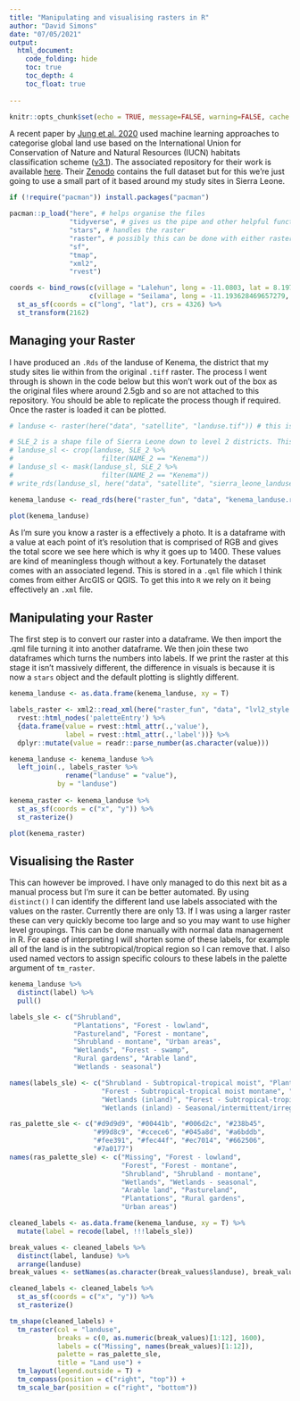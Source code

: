 ```yaml
---
title: "Manipulating and visualising rasters in R"
author: "David Simons"
date: "07/05/2021"
output: 
  html_document:
    code_folding: hide
    toc: true
    toc_depth: 4
    toc_float: true
  
---
```


```r
knitr::opts_chunk$set(echo = TRUE, message=FALSE, warning=FALSE, cache = F)
```

A recent paper by [Jung et al. 2020](https://doi.org/10.1038/s41597-020-00599-8) used machine learning approaches to categorise global land use based on the International Union for Conservation of Nature and Natural Resources (IUCN) habitats classification scheme ([v3.1](https://www.iucnredlist.org/resources/habitat-classification-scheme)). The associated repository for their work is available [here](https://github.com/Martin-Jung/Habitatmapping). Their [Zenodo](https://zenodo.org/record/4058819) contains the full dataset but for this we're just going to use a small part of it based around my study sites in Sierra Leone. 

```r
if (!require("pacman")) install.packages("pacman")

pacman::p_load("here", # helps organise the files
               "tidyverse", # gives us the pipe and other helpful functions
               "stars", # handles the raster
               "raster", # possibly this can be done with either raster or stars only
               "sf", 
               "tmap",
               "xml2",
               "rvest")

coords <- bind_rows(c(village = "Lalehun", long = -11.0803, lat = 8.197533),
                    c(village = "Seilama", long = -11.193628469657279, lat = 8.122285428353395)) %>%
  st_as_sf(coords = c("long", "lat"), crs = 4326) %>%
  st_transform(2162)
```

## Managing your Raster

I have produced an `.Rds` of the landuse of Kenema, the district that my study sites lie within from the original `.tiff` raster. The process I went through is shown in the code below but this won't work out of the box as the original files where around 2.5gb and so are not attached to this repository. You should be able to replicate the process though if required. Once the raster is loaded it can be plotted.

```r
# landuse <- raster(here("data", "satellite", "landuse.tif")) # this is the complete global 2.5Gb tiff

# SLE_2 is a shape file of Sierra Leone down to level 2 districts. This crops the raster to the district of Kenema
# landuse_sl <- crop(landuse, SLE_2 %>%
#                      filter(NAME_2 == "Kenema"))
# landuse_sl <- mask(landuse_sl, SLE_2 %>%
#                      filter(NAME_2 == "Kenema"))
# write_rds(landuse_sl, here("data", "satellite", "sierra_leone_landuse.rds"))

kenema_landuse <- read_rds(here("raster_fun", "data", "kenema_landuse.rds"))

plot(kenema_landuse)
```


As I'm sure you know a raster is a effectively a photo. It is a dataframe with a value at each point of it's resolution that is comprised of RGB and gives the total score we see here which is why it goes up to 1400. These values are kind of meaningless though without a key. Fortunately the dataset comes with an associated legend. This is stored in a `.qml` file which I think comes from either ArcGIS or QGIS. To get this into `R` we rely on it being effectively an `.xml` file. 

## Manipulating your Raster
 
The first step is to convert our raster into a dataframe. We then import the .qml file turning it into another dataframe. We then join these two dataframes which turns the numbers into labels. If we print the raster at this stage it isn't massively different, the difference in visuals is because it is now a `stars` object and the default plotting is slightly different.

```r

kenema_landuse <- as.data.frame(kenema_landuse, xy = T)

labels_raster <- xml2::read_xml(here("raster_fun", "data", "lvl2_style.qml")) %>%
  rvest::html_nodes('paletteEntry') %>%
  {data.frame(value = rvest::html_attr(.,'value'),
              label = rvest::html_attr(.,'label'))} %>%
  dplyr::mutate(value = readr::parse_number(as.character(value)))

kenema_landuse <- kenema_landuse %>%
  left_join(., labels_raster %>%
              rename("landuse" = "value"),
            by = "landuse")
  
kenema_raster <- kenema_landuse %>%
  st_as_sf(coords = c("x", "y")) %>%
  st_rasterize()

plot(kenema_raster)
```

## Visualising the Raster

This can however be improved. I have only managed to do this next bit as a manual process but I'm sure it can be better automated. By using `distinct()` I can identify the different land use labels associated with the values on the raster. Currently there are only 13. If I was using a larger raster these can very quickly become too large and so you may want to use higher level groupings. This can be done manually with normal data management in R. For ease of interpreting I will shorten some of these labels, for example all of the land is in the subtropical/tropical region so I can remove that. I also used named vectors to assign specific colours to these labels in the palette argument of `tm_raster`.

```r
kenema_landuse %>%
  distinct(label) %>%
  pull()

labels_sle <- c("Shrubland",
                "Plantations", "Forest - lowland",
                "Pastureland", "Forest - montane",
                "Shrubland - montane", "Urban areas",
                "Wetlands", "Forest - swamp", 
                "Rural gardens", "Arable land",
                "Wetlands - seasonal")

names(labels_sle) <- c("Shrubland - Subtropical-tropical moist", "Plantations", "Forest - Subtropical-tropical moist lowland", "Pastureland",
                       "Forest - Subtropical-tropical moist montane", "Shrubland - Subtropical-tropical high altitude", "Urban Areas",
                       "Wetlands (inland)", "Forest - Subtropical-tropical swamp", "Rural Gardens", "Arable land",
                       "Wetlands (inland) - Seasonal/intermittent/irregular rivers/streams/creeks")

ras_palette_sle <- c("#d9d9d9", "#00441b", "#006d2c", "#238b45",
                     "#99d8c9", "#ccece6", "#045a8d", "#a6bddb",
                     "#fee391", "#fec44f", "#ec7014", "#662506",
                     "#7a0177")
names(ras_palette_sle) <- c("Missing", "Forest - lowland",
                            "Forest", "Forest - montane",
                            "Shrubland", "Shrubland - montane",
                            "Wetlands", "Wetlands - seasonal",
                            "Arable land", "Pastureland",
                            "Plantations", "Rural gardens",
                            "Urban areas")

cleaned_labels <- as.data.frame(kenema_landuse, xy = T) %>%
  mutate(label = recode(label, !!!labels_sle))

break_values <- cleaned_labels %>%
  distinct(label, landuse) %>%
  arrange(landuse)
break_values <- setNames(as.character(break_values$landuse), break_values$label)

cleaned_labels <- cleaned_labels %>%
  st_as_sf(coords = c("x", "y")) %>%
  st_rasterize()

tm_shape(cleaned_labels) +
  tm_raster(col = "landuse",
            breaks = c(0, as.numeric(break_values)[1:12], 1600),
            labels = c("Missing", names(break_values)[1:12]),
            palette = ras_palette_sle,
            title = "Land use") +
  tm_layout(legend.outside = T) +
  tm_compass(position = c("right", "top")) +
  tm_scale_bar(position = c("right", "bottom"))
```

